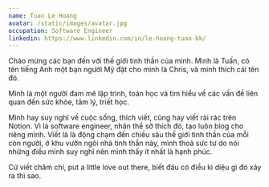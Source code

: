 ```yaml
---
name: Tuan Le Hoang
avatar: /static/images/avatar.jpg
occupation: Software Engineer
linkedin: https://www.linkedin.com/in/le-hoang-tuan-bk/
---
```


Chào mừng các bạn đến với thế giới tinh thần của mình.
Mình là Tuấn, có tên tiếng Anh một bạn người Mỹ đặt cho mình là Chris, và mình thích cái tên đó.

Mình là một người đam mê lập trình, toán học và tìm hiểu về các vấn đề liên quan đến sức khỏe, tâm lý, triết học.

Mình hay suy nghĩ về cuộc sống, thích viết, cũng hay viết rải rác trên Notion. Vì là software engineer, nhân thể sở thích đó, tạo luôn blog cho riêng mình. Viết là là động chạm đến chiều sâu thế giới tinh thần của mỗi còn người, ở khu vườn ngôi nhà tinh thần này, mình thoả sức tự do nói những điều mình suy nghĩ nên mình thấy ít nhất là hạnh phúc.

Cứ viết chăm chỉ, put a little love out there, biết đâu có điều kì diệu gì đó xảy ra thì sao.
